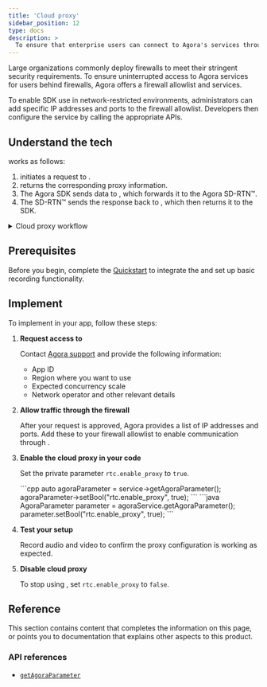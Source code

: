 ```yaml
---
title: 'Cloud proxy'
sidebar_position: 12
type: docs
description: >
  To ensure that enterprise users can connect to Agora's services through a firewall, Agora supports setting up a cloud proxy. 
---
```


Large organizations commonly deploy firewalls to meet their stringent security requirements. To ensure uninterrupted access to Agora services for users behind firewalls, Agora offers a firewall allowlist and <Vg k="CP" /> services.

To enable SDK use in network-restricted environments, administrators can add specific IP addresses and ports to the firewall allowlist. Developers then configure the <Vg k="CP" /> service by calling the appropriate APIs.

## Understand the tech

<Vg k="CP" /> works as follows:

1. <Vpd k="SDK" /> initiates a request to <Vg k="CP" />.
2. <Vg k="CP" /> returns the corresponding proxy information.
3. The Agora SDK sends data to <Vg k="CP" />, which forwards it to the Agora SD-RTN™.
4. The SD-RTN™ sends the response back to <Vg k="CP" />, which then returns it to the SDK.

<details>
<summary>Cloud proxy workflow</summary>

![](/images/video-sdk/cloud-proxy-tech.svg)
</details>

## Prerequisites

Before you begin, complete the [Quickstart](/on-premise-recording/get-started/quickstart) to integrate the <Vpd k="SDK" /> and set up basic recording functionality.

## Implement <Vg k="CP" />

To implement <Vg k="CP" /> in your app, follow these steps:

1. **Request access to <Vg k="CP" />**

   Contact [Agora support](mailto:support@agora.io) and provide the following information:

   - App ID
   - Region where you want to use <Vg k="CP" />
   - Expected concurrency scale
   - Network operator and other relevant details

2. **Allow traffic through the firewall**

   After your request is approved, Agora provides a list of IP addresses and ports. Add these to your firewall allowlist to enable communication through <Vg k="CP" />.

3. **Enable the cloud proxy in your code**

    Set the private parameter `rtc.enable_proxy` to `true`.

    <PlatformWrapper platform="linux-cpp">
    ```cpp
    auto agoraParameter = service->getAgoraParameter();
    agoraParameter->setBool("rtc.enable_proxy", true);
    ```
    </PlatformWrapper>

    <PlatformWrapper platform="linux-java">
    ```java
    AgoraParameter parameter = agoraService.getAgoraParameter();
    parameter.setBool("rtc.enable_proxy", true);
    ```
    </PlatformWrapper>

4. **Test your setup**

   Record audio and video to confirm the proxy configuration is working as expected.

5. **Disable cloud proxy**

   To stop using <Vg k="CP" />, set `rtc.enable_proxy` to `false`.


## Reference

This section contains content that completes the information on this page, or points you to documentation that explains other aspects to this product.

### API references

- [`getAgoraParameter`](/on-premise-recording/reference/api-reference#getagoraparameter)